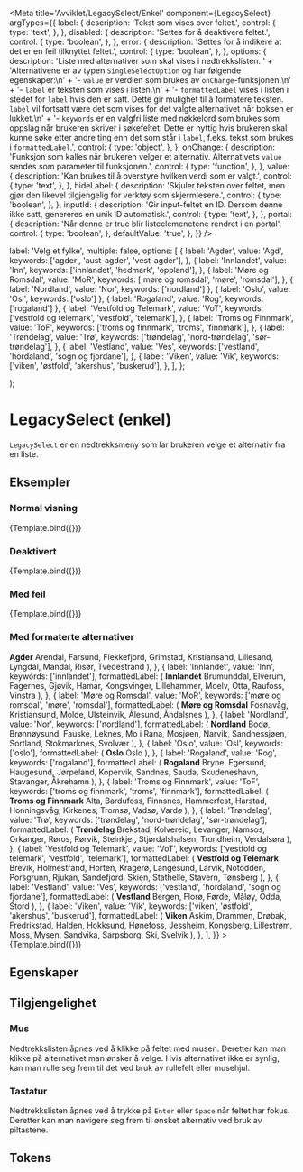 
<Meta
  title='Avviklet/LegacySelect/Enkel'
  component={LegacySelect}
  argTypes={{
    label: {
      description: 'Tekst som vises over feltet.',
      control: {
        type: 'text',
      },
    },
    disabled: {
      description: 'Settes for å deaktivere feltet.',
      control: {
        type: 'boolean',
      },
    },
    error: {
      description: 'Settes for å indikere at det er en feil tilknyttet feltet.',
      control: {
        type: 'boolean',
      },
    },
    options: {
      description:
        'Liste med alternativer som skal vises i nedtrekkslisten. ' +
        'Alternativene er av typen `SingleSelectOption` og har følgende egenskaper:\n' +
        '- `value` er verdien som brukes av `onChange`-funksjonen.\n' +
        '- `label` er teksten som vises i listen.\n' +
        '- `formattedLabel` vises i listen i stedet for `label` hvis den er satt. Dette gir mulighet til å formatere teksten. `label` vil fortsatt være det som vises for det valgte alternativet når boksen er lukket.\n' +
        '- `keywords` er en valgfri liste med nøkkelord som brukes som oppslag når brukeren skriver i søkefeltet. Dette er nyttig hvis brukeren skal kunne søke etter andre ting enn det som står i `label`, f.eks. tekst som brukes i `formattedLabel`.',
      control: {
        type: 'object',
      },
    },
    onChange: {
      description:
        'Funksjon som kalles når brukeren velger et alternativ. Alternativets `value` sendes som parameter til funksjonen.',
      control: {
        type: 'function',
      },
    },
    value: {
      description: 'Kan brukes til å overstyre hvilken verdi som er valgt.',
      control: {
        type: 'text',
      },
    },
    hideLabel: {
      description:
        'Skjuler teksten over feltet, men gjør den likevel tilgjengelig for verktøy som skjermlesere.',
      control: {
        type: 'boolean',
      },
    },
    inputId: {
      description:
        'Gir input-feltet en ID. Dersom denne ikke satt, genereres en unik ID automatisk.',
      control: {
        type: 'text',
      },
    },
    portal: {
      description:
        'Når denne er true blir listeelemenetene rendret i en portal',
      control: {
        type: 'boolean',
      },
      defaultValue: 'true',
    },
  }}
/>

  label: 'Velg et fylke',
  multiple: false,
  options: [
    {
      label: 'Agder',
      value: 'Agd',
      keywords: ['agder', 'aust-agder', 'vest-agder'],
    },
    {
      label: 'Innlandet',
      value: 'Inn',
      keywords: ['innlandet', 'hedmark', 'oppland'],
    },
    {
      label: 'Møre og Romsdal',
      value: 'MoR',
      keywords: ['møre og romsdal', 'møre', 'romsdal'],
    },
    { label: 'Nordland', value: 'Nor', keywords: ['nordland'] },
    { label: 'Oslo', value: 'Osl', keywords: ['oslo'] },
    { label: 'Rogaland', value: 'Rog', keywords: ['rogaland'] },
    {
      label: 'Vestfold og Telemark',
      value: 'VoT',
      keywords: ['vestfold og telemark', 'vestfold', 'telemark'],
    },
    {
      label: 'Troms og Finnmark',
      value: 'ToF',
      keywords: ['troms og finnmark', 'troms', 'finnmark'],
    },
    {
      label: 'Trøndelag',
      value: 'Trø',
      keywords: ['trøndelag', 'nord-trøndelag', 'sør-trøndelag'],
    },
    {
      label: 'Vestland',
      value: 'Ves',
      keywords: ['vestland', 'hordaland', 'sogn og fjordane'],
    },
    {
      label: 'Viken',
      value: 'Vik',
      keywords: ['viken', 'østfold', 'akershus', 'buskerud'],
    },
  ],
};
  <div style={{ width: '440px' }}>
    <LegacySelect {...{ ...defaultArgs, ...args }} />
  </div>
);

# LegacySelect (enkel)

<Information
  text='deprecated'
  description='**Denne komponenten er erstattet av [Combobox](/?path=/docs/felles-combobox--docs) komponent.**'
/>

`LegacySelect` er en nedtrekksmeny som lar brukeren velge et alternativ fra en liste.

## Eksempler

### Normal visning

<Canvas>
  <Story
    name='Normal'
    args={{}}
  >
    {Template.bind({})}
  </Story>
</Canvas>

### Deaktivert

<Canvas>
  <Story
    name='Deaktivert'
    args={{ disabled: true }}
  >
    {Template.bind({})}
  </Story>
</Canvas>

### Med feil

<Canvas>
  <Story
    name='Med feil'
    args={{ error: true }}
  >
    {Template.bind({})}
  </Story>
</Canvas>

### Med formaterte alternativer

<Canvas>
  <Story
    name='Formaterte alternativer'
    args={{
      options: [
        {
          label: 'Agder',
          value: 'Agd',
          keywords: ['agder'],
          formattedLabel: (
            <span style={{ display: 'flex', flexDirection: 'column' }}>
              <strong>Agder</strong>
              <span>
                Arendal, Farsund, Flekkefjord, Grimstad, Kristiansand,
                Lillesand, Lyngdal, Mandal, Risør, Tvedestrand
              </span>
            </span>
          ),
        },
        {
          label: 'Innlandet',
          value: 'Inn',
          keywords: ['innlandet'],
          formattedLabel: (
            <span style={{ display: 'flex', flexDirection: 'column' }}>
              <strong>Innlandet</strong>
              <span>
                Brumunddal, Elverum, Fagernes, Gjøvik, Hamar, Kongsvinger,
                Lillehammer, Moelv, Otta, Raufoss, Vinstra
              </span>
            </span>
          ),
        },
        {
          label: 'Møre og Romsdal',
          value: 'MoR',
          keywords: ['møre og romsdal', 'møre', 'romsdal'],
          formattedLabel: (
            <span style={{ display: 'flex', flexDirection: 'column' }}>
              <strong>Møre og Romsdal</strong>
              <span>
                Fosnavåg, Kristiansund, Molde, Ulsteinvik, Ålesund, Åndalsnes
              </span>
            </span>
          ),
        },
        {
          label: 'Nordland',
          value: 'Nor',
          keywords: ['nordland'],
          formattedLabel: (
            <span style={{ display: 'flex', flexDirection: 'column' }}>
              <strong>Nordland</strong>
              <span>
                Bodø, Brønnøysund, Fauske, Leknes, Mo i Rana, Mosjøen, Narvik,
                Sandnessjøen, Sortland, Stokmarknes, Svolvær
              </span>
            </span>
          ),
        },
        {
          label: 'Oslo',
          value: 'Osl',
          keywords: ['oslo'],
          formattedLabel: (
            <span style={{ display: 'flex', flexDirection: 'column' }}>
              <strong>Oslo</strong>
              <span>Oslo</span>
            </span>
          ),
        },
        {
          label: 'Rogaland',
          value: 'Rog',
          keywords: ['rogaland'],
          formattedLabel: (
            <span style={{ display: 'flex', flexDirection: 'column' }}>
              <strong>Rogaland</strong>
              <span>
                Bryne, Egersund, Haugesund, Jørpeland, Kopervik, Sandnes, Sauda,
                Skudeneshavn, Stavanger, Åkrehamn
              </span>
            </span>
          ),
        },
        {
          label: 'Troms og Finnmark',
          value: 'ToF',
          keywords: ['troms og finnmark', 'troms', 'finnmark'],
          formattedLabel: (
            <span style={{ display: 'flex', flexDirection: 'column' }}>
              <strong>Troms og Finnmark</strong>
              <span>
                Alta, Bardufoss, Finnsnes, Hammerfest, Harstad, Honningsvåg,
                Kirkenes, Tromsø, Vadsø, Vardø
              </span>
            </span>
          ),
        },
        {
          label: 'Trøndelag',
          value: 'Trø',
          keywords: ['trøndelag', 'nord-trøndelag', 'sør-trøndelag'],
          formattedLabel: (
            <span style={{ display: 'flex', flexDirection: 'column' }}>
              <strong>Trøndelag</strong>
              <span>
                Brekstad, Kolvereid, Levanger, Namsos, Orkanger, Røros, Rørvik,
                Steinkjer, Stjørdalshalsen, Trondheim, Verdalsøra
              </span>
            </span>
          ),
        },
        {
          label: 'Vestfold og Telemark',
          value: 'VoT',
          keywords: ['vestfold og telemark', 'vestfold', 'telemark'],
          formattedLabel: (
            <span style={{ display: 'flex', flexDirection: 'column' }}>
              <strong>Vestfold og Telemark</strong>
              <span>
                Brevik, Holmestrand, Horten, Kragerø, Langesund, Larvik,
                Notodden, Porsgrunn, Rjukan, Sandefjord, Skien, Stathelle,
                Stavern, Tønsberg
              </span>
            </span>
          ),
        },
        {
          label: 'Vestland',
          value: 'Ves',
          keywords: ['vestland', 'hordaland', 'sogn og fjordane'],
          formattedLabel: (
            <span style={{ display: 'flex', flexDirection: 'column' }}>
              <strong>Vestland</strong>
              <span>Bergen, Florø, Førde, Måløy, Odda, Stord</span>
            </span>
          ),
        },
        {
          label: 'Viken',
          value: 'Vik',
          keywords: ['viken', 'østfold', 'akershus', 'buskerud'],
          formattedLabel: (
            <span style={{ display: 'flex', flexDirection: 'column' }}>
              <strong>Viken</strong>
              <span>
                Askim, Drammen, Drøbak, Fredrikstad, Halden, Hokksund, Hønefoss,
                Jessheim, Kongsberg, Lillestrøm, Moss, Mysen, Sandvika,
                Sarpsborg, Ski, Svelvik
              </span>
            </span>
          ),
        },
      ],
    }}
  >
    {Template.bind({})}
  </Story>
</Canvas>

## Egenskaper

<ArgsTable story='Normal' />

## Tilgjengelighet

### Mus

Nedtrekkslisten åpnes ved å klikke på feltet med musen. Deretter kan man klikke på alternativet man ønsker å velge.
Hvis alternativet ikke er synlig, kan man rulle seg frem til det ved bruk av rullefelt eller musehjul.

### Tastatur

Nedtrekkslisten åpnes ved å trykke på `Enter` eller `Space` når feltet har fokus.
Deretter kan man navigere seg frem til ønsket alternativ ved bruk av piltastene.

## Tokens

<TokensTable
  jsonKey='component.select'
  componentName='select'
  showPreview={false}
  description
/>
